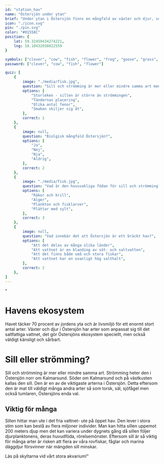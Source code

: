 ```yaml
---
id: "station_hav"
name: "Östersjön under ytan"
brief: "Under ytan i Östersjön finns en mångfald av växter och djur, som tillsammans utgör byggstenarna i havets marina ekosystem."
icon: "./icon.svg"
pin: "./pin.svg"
color: "#01558C"
position: {
    lat: 59.32459434274221,
    lng: 18.10432038022559
}

symbols: ["clover", "cow", "fish", "flower", "frog", "goose", "grass", "leaf", "woods"]
password: ["clover", "cow", "fish", "flower"]

quiz: [
    {
        image: "./media/fisk.jpg",
        question: "Sill och strömming är mer eller mindre samma art men det finns en huvudsaklig skillnad - vilken?",
        options: [
            "Storleken - sillen är större än strömmingen",
            "Tändernas placering",
            "Olika antal fenor",
            "Smaken skiljer sig åt",
        ],
        correct: 1
    },
    {
        image: null,
        question: "Biolgisk mångfald Östersjön?",
        options: [
            "Ja",
            "Nej",
            "Nja",
            "Aldrig",
        ],
        correct: 2
    },
    {
        image: "./media/fisk.jpg",
        question: "Vad är den huvusakliga födan för sill och strömming?",
        options: [
            "Räkor och krill",
            "Alger",
            "Plankton och fisklarver",
            "Plättar med sylt",
        ],
        correct: 3
    },
    {
        image: null,
        question: "Vad innebär det att Östersjön är ett bräckt hav?",
        options: [
            "Att det delas av många olika länder",
            "Att vattnet är en blanding av söt- och saltvatten",
            "Att det finns både små och stora fiskar",
            "Att vattnet har en ovanligt hög salthalt",
        ],
        correct: 2
    },
]
---
```

"
# Havens ekosystem
Havet täcker 70 procent av jordens yta och är livsmiljö för ett enormt stort antal arter. Växter och djur i Östersjön har arter som anpassat sig till det saltfattiga vattnet, det gör Östersjöns ekosystem speciellt, men också väldigt känsligt och sårbart.

# Sill eller strömming?
Sill och strömming är mer eller mindre samma art. Strömming heter den i Östersjön norr om Kalmarsund. Söder om Kalmarsund och på västkusten kallas den sill. Den är en av de viktigaste arterna i Östersjön. Detta eftersom den är mat till väldigt många andra arter så som torsk, säl, sjöfågel men också tumlaren, Östersjöns enda val. 

## Viktig för många
Sillen hittar man ute i det fria vattnet- ute på öppet hav. Den lever i stora stim som kan bestå av flera miljoner individer. Man kan hitta sillen uppemot 200 meters djup men det kan variera under dygnets gång då sillen följer djurplanktonens, deras huvudföda, rörelsemönster. Eftersom sill är så viktig för många arter är risken att flera av våra rovfiskar, fåglar och marina däggdjur försvinner när mängden sill minskar.

Läs på skyltarna vid vårt stora akvarium!"

